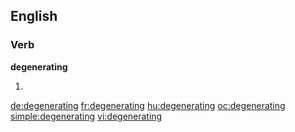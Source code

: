 ==English==

===Verb===
'''degenerating'''

# {{third-person singular of|degenerate}}

[[de:degenerating]]
[[fr:degenerating]]
[[hu:degenerating]]
[[oc:degenerating]]
[[simple:degenerating]]
[[vi:degenerating]]